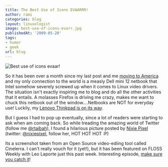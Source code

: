```yaml
---
title: The Best Use of Icons EVAARRR!
author: rami
categories: blog
layout: linuxologist
image: best-use-of-icons-evarr.jpg
publishedAt: '2009-05-20'
tags:
- humor
- geek
url: blog
---
```


![Best use of icons evaar!](/assets/images/content/blog/best-use-of-icons-evarr.jpg)

So it has been over a month since my last post and me [moving to America](/2009/04/14/big-changes-for-royal-linuxing-and-me) and my only connection to the world is a measly Dell mini 12 netbook that Intel somehow severely screwed up when it comes to Linux video drivers. The situation isn't exactly inspiring me to blog and do all the other activities that it entails. A molasses Firefox is driving me crazy, makes me want to chuck this netbook out of the window....Netbooks are NOT for everyday use! Luckily, my [Lenovo Thinkpad is on its way](http://shop.lenovo.com/SEUILibrary/controller/e/web/LenovoPortal/en_US/systemconfig.runtime.workflow:LoadRuntimeTree?sb=:00000025:00001CC8:&smid=0A759CA6FAC74C46BC91C724ECD09BA7).

But I guess I had to pop up eventually, since a lot of readers were starting to ask when am coming back.
So while treading the amazing world of Twitter (follow me [@rtaibah](http://twitter.com/rtaibah)), I found a hilarious picture posted by [Nixie Pixel ](http://www.nixiepixel.com/blog//)(twitter: [@nixiepixel](http://www.twitter.com/nixiepixel), follow her, HOT HOT HOT :P)



Its a screenshot taken from an Open Source video-ediing tool called Cinelerra. I can't really vouch for it (yet!), but it has been featured on FLOSS Weekly with Leo Laporte just this past week. Interesting episode, [make sure you catch it](http://twit.tv/floss68)!
